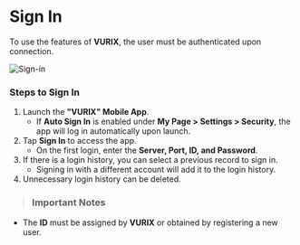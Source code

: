 # Sign In

To use the features of **VURIX**, the user must be authenticated upon connection.

<Image alt="Sign-in" caption="How to sign-in VURIX Mobile" src="https://github.com/Innodep/vurix-mobile-docs/blob/main/assets/how_to_sign_in.png?raw=true" />

### Steps to Sign In

1. Launch the **"VURIX" Mobile App**.
   - If **Auto Sign In** is enabled under **My Page > Settings > Security**, the app will log in automatically upon launch.
2. Tap **Sign In** to access the app.
   - On the first login, enter the **Server, Port, ID, and Password**.
3. If there is a login history, you can select a previous record to sign in.
   - Signing in with a different account will add it to the login history.
4. Unnecessary login history can be deleted.

>### Important Notes

- The **ID** must be assigned by **VURIX** or obtained by registering a new user.
